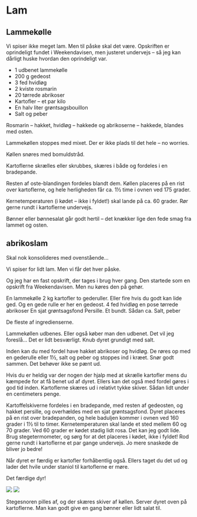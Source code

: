 # Lam

## Lammekølle

Vi spiser ikke meget lam. Men til påske skal det være. Opskriften er oprindeligt fundet i Weekendavisen, men justeret undervejs – så jeg kan dårligt huske hvordan den oprindeligt var.

* 1 udbenet lammekølle
* 200 g gedeost
* 3 fed hvidløg
* 2 kviste rosmarin
* 20 tørrede abrikoser
* Kartofler – et par kilo
* En halv liter grøntsagsbouillon
* Salt og peber

Rosmarin – hakket, hvidløg – hakkede og abrikoserne – hakkede, blandes med osten.

Lammekøllen stoppes med mixet. Der er ikke plads til det hele – no worries.

Køllen snøres med bomuldstråd.

Kartoflerne skrælles eller skrubbes, skæres i både og fordeles i en bradepande. 

Resten af oste-blandingen fordeles blandt dem. Køllen placeres på en rist over kartoflerne, og hele herligheden får ca. 1½ time i ovnen ved 175 grader. 

Kernetemperaturen (i kødet – ikke i fyldet!) skal lande på ca. 60 grader. Rør gerne rundt i kartoflerne undervejs.

Bønner eller bønnesalat går godt hertil – det knækker lige den fede smag fra lammet og osten.

## abrikoslam 
Skal nok konsolideres med ovenstående...

Vi spiser for lidt lam. Men vi får det hver påske.

Og jeg har en fast opskrift, der tages i brug hver gang. Den startede som en opskrift fra Weekendavisen. Men nu køres den på gehør.

En lammekølle
2 kg kartofler
to gederuller. Eller fire hvis du godt kan lide ged. Og en gede rulle er her en gedeost.
4 fed hvidløg
en pose tørrede abrikoser
En sjat grøntsagsfond
Persille. Et bundt. Sådan ca.
Salt, peber


De fleste af ingredienserne.

Lammekøllen udbenes. Eller også køber man den udbenet. Det vil jeg foreslå... Det er lidt besværligt. Knub dyret grundigt med salt.

Inden kan du med fordel have hakket abrikoser og hvidløg. De røres op med en gederulle eller 1½, salt og peber og stoppes ind i kræet. Snør godt sammen. Det behøver ikke se pænt ud.

Hvis du er heldig var der nogen der hjalp med at skrælle kartofler mens du kæmpede for at få benet ud af dyret. Ellers kan det også med fordel gøres i god tid inden. Kartoflerne skæres ud i relativt tykke skiver. Sådan lidt under en centimeters penge.

Kartoffelskiverne fordeles i en bradepande, med resten af gedeosten, og hakket persille, og overhældes med en sjat grøntsagsfond. Dyret placeres på en rist over bradepanden, og hele baduljen kommer i ovnen ved 160 grader i 1½ til to timer. Kernetemperaturen skal lande et sted mellem 60 og 70 grader. Ved 60 grader er kødet stadig lidt rosa. Det kan jeg godt lide. Brug stegetermometer, og sørg for at det placeres i kødet, ikke i fyldet! Rod gerne rundt i kartoflerne et par gange undervejs. Jo mere snaskede de bliver jo bedre!

Når dyret er færdig er kartofler forhåbentlig også. Ellers taget du det ud og lader det hvile under staniol til kartoflerne er møre.



Det færdige dyr!

![](../images/lam1-scaled.jpg)
![](../images/lam2-scaled.jpg)

Stegesnoren pilles af, og der skæres skiver af køllen. Server dyret oven på kartoflerne. Man kan godt give en gang bønner eller lidt salat til.
